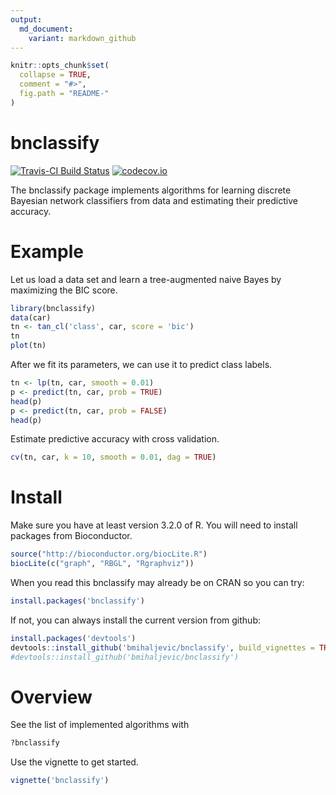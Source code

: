 ```yaml
---
output:
  md_document:
    variant: markdown_github
---
```


<!-- README.md is generated from README.Rmd. Please edit that file -->

```r
knitr::opts_chunk$set(
  collapse = TRUE,
  comment = "#>",
  fig.path = "README-"
)
```

# bnclassify

[![Travis-CI Build Status](https://travis-ci.org/bmihaljevic/bnclassify.svg?branch=master)](https://travis-ci.org/bmihaljevic/bnclassify)
[![codecov.io](https://codecov.io/github/bmihaljevic/bnclassify/coverage.svg?branch=master)](https://codecov.io/github/bmihaljevic/bnclassify?branch=master)

The bnclassify package implements algorithms for learning discrete Bayesian network classifiers from data and estimating their predictive accuracy.

# Example 

Let us load a data set and learn a tree-augmented naive Bayes by maximizing the BIC score.
```r
library(bnclassify)
data(car)
tn <- tan_cl('class', car, score = 'bic')
tn
plot(tn)
```

After we fit its parameters, we can use it to predict class labels. 
```r
tn <- lp(tn, car, smooth = 0.01)
p <- predict(tn, car, prob = TRUE)
head(p)
p <- predict(tn, car, prob = FALSE)
head(p)
```

Estimate predictive accuracy with cross validation.
```r
cv(tn, car, k = 10, smooth = 0.01, dag = TRUE)
```

# Install

Make sure you have at least version 3.2.0 of R. You will need to install packages from Bioconductor.  

```r
source("http://bioconductor.org/biocLite.R")
biocLite(c("graph", "RBGL", "Rgraphviz"))
```

When you read this bnclassify may already be on CRAN so you can try:
```r
install.packages('bnclassify')
```

If not, you can always install the current version from github:
```r
install.packages('devtools')
devtools::install_github('bmihaljevic/bnclassify', build_vignettes = TRUE)
#devtools::install_github('bmihaljevic/bnclassify')
```

# Overview

See the list of implemented algorithms with 

```r
?bnclassify
```

Use the vignette to get started. 
```r
vignette('bnclassify')
```
